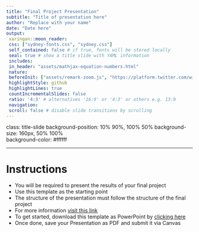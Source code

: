 ```yaml
---
title: "Final Project Presentation"
subtitle: "Title of presentation here"
author: "Replace with your name"
date: "Date here"
output:
 xaringan::moon_reader:
 css: ["sydney-fonts.css", "sydney.css"]
 self_contained: false # if true, fonts will be stored locally
 seal: true # show a title slide with YAML information
 includes:
 in_header: "assets/mathjax-equation-numbers.html"
 nature:
 beforeInit: ["assets/remark-zoom.js", "https://platform.twitter.com/widgets.js"]
 highlightStyle: github
 highlightLines: true
 countIncrementalSlides: false
 ratio: '4:3' # alternatives '16:9' or '4:3' or others e.g. 13:9
 navigation:
 scroll: false # disable slide transitions by scrolling
---
```


class: title-slide
background-position: 10% 90%, 100% 50%
background-size: 160px, 50% 100%     
background-color: #ffffff

----
# Instructions
- You will be required to present the results of your final project
- Use this template as the starting point  
- The structure of the presentation must follow the structure of the final project 
 - For more information [visit this link](https://drfurtado.github.io/isk-ancillary/projects/project1.html#33_Written_report)
- To get started, download this template as PowerPoint by [clicking here](final-project-presentation.pptx)
- Once done, save your Presentation as PDF and submit it via Canvas      




